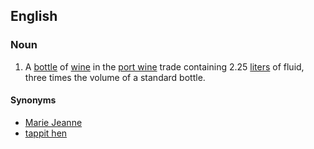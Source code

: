 ==English==
===Noun===
{{en-noun}}
# {{rare}} A [[bottle]] of [[wine]] in the [[port wine]] trade containing 2.25 [[liter]]s of fluid, three times the volume of a standard bottle.

====Synonyms====
*[[Marie Jeanne]]
*[[tappit hen]]